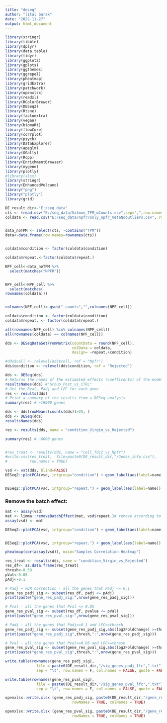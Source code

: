 ```yaml
---
title: "deseq"
author: "lital barak"
date: "2022-11-27"
output: html_document
---
```

```r
library(stringr)
library(tibble)
library(dplyr)
library(data.table)
library(tidyr)
library(ggplot2)
library(gplots)
library(ggthemes)
library(ggrepel)
library(pheatmap)
library(gridExtra)
library(patchwork)
library(openxlsx)
library(readxl)
library(RColorBrewer)
library(DESeq2)
library(Rtsne)
library(factoextra)
library(vegan)
library(biomaRt)
library(flowCore) 
library(corrplot)
library(psych)
library(DataExplorer)
library(apeglm)
library(GGally)
library(Rcpp)
library(EnrichmentBrowser)
library(mygene)
library(plotly)
#library(xlsx)
library(stringr)
library(EnhancedVolcano)
library("png")
library("plotly")
library(grid)
```



```r

DE_result_dir<-"E:/seq_data"
cts <- (read.csv("E:/seq_data/Salmon_TPM_wCounts.csv",sep=",",row.names="GeneSymbol"))
coldata <- read.csv("E:/seq_data/npfr/only_npfr_metaNooutliers.csv", row.names=1)


data_noTPM <- select(cts, -contains("TPM"))
data<-data.frame(row.names=rownames(cts))


coldata$condition <- factor(coldata$condition)

coldata$repeat.<-factor(coldata$repeat.)

NPF_cell<-data_noTPM %>%
  select(matches("NPFR"))


NPF_cell<-NPF_cell %>%
  select(matches(
rownames(coldata)))


colnames(NPF_cell)<-gsub("_counts","",colnames(NPF_cell))

coldata$condition <- factor(coldata$condition)
coldata$repeat. <- factor(coldata$repeat.)

all(rownames(NPF_cell) %in% colnames(NPF_cell))
all(rownames(coldata) == colnames(NPF_cell))

dds <- DESeqDataSetFromMatrix(countData = round(NPF_cell),
                              colData = coldata,
                              design= ~repeat.+condition)

#dds$cell <- relevel(dds$cell, ref = "Npfr") 
dds$condition <- relevel(dds$condition, ref = "Rejected") 

dds <- DESeq(dds)
# Returns the names of the estimated effects (coefficents) of the model
resultsNames(dds) #"Group_Post_vs_CTRL"
# Get the Pval, Padj and LFC for each gene
res <- results(dds)
# Print a summary of the results from a DESeq analysis
summary(res) # ~19000 genes

dds <- dds[rowMeans(counts(dds))>25, ]
dds <- DESeq(dds)
resultsNames(dds) 

res <- results(dds, name = "condition_Virgin_vs_Rejected")

summary(res) # ~6000 genes


#res_treat <- results(dds, name = "cell_Tdc2_vs_Npfr")
#write.csv(res_treat,  file=paste0(DE_result_dir,"/Genes_info.csv"),
#          row.names = TRUE)

```





```r
vsd <- vst(dds, blind=FALSE)
DESeq2::plotPCA(vsd, intgroup="condition") + geom_label(aes(label=name)) + labs(title = "PCA according to group - Before removing batch effect")


DESeq2::plotPCA(vsd, intgroup="repeat.") + geom_label(aes(label=name)) + labs(title = "PCA according to group - Before removing batch effect")

```

### Remove the batch effect:
```r
mat <- assay(vsd)
mat <- limma::removeBatchEffect(mat, vsd$repeat.)# remove according to experiment
assay(vsd) <- mat
```

```r
DESeq2::plotPCA(vsd, intgroup="condition") + geom_label(aes(label=name)) + labs(title = "PCA according to group - After removing batch effect")


DESeq2::plotPCA(vsd, intgroup="repeat.") + geom_label(aes(label=name)) + labs(title = "PCA according to group - After removing batch effect")

```

```r
pheatmap(cor(assay(vsd)), main="Samples Correlation Heatmap")
```
```r


res_treat <- results(dds, name = "condition_Virgin_vs_Rejected")
res_df<- as.data.frame(res_treat)
thresh<-0.58
pVal<-0.05
pAdj<-0.1

# Padj = FDR correction - all the genes that Padj <= 0.1
gene_res_padj_sig <- subset(res_df, padj <= pAdj)
print(paste("gene_res_padj_sig:",nrow(gene_res_padj_sig)))

# Pval - all the genes that Pval <= 0.05
gene_res_pval_sig <- subset(res_df, pvalue <= pVal)
print(paste("gene_res_pval_sig:",nrow(gene_res_pval_sig)))

# Padj - all the genes that Padj<=0.1 and LFC>=thresh
gene_res_padj_sig <- subset(gene_res_padj_sig,abs(log2FoldChange) >=thresh)
print(paste("gene_res_padj_sig",thresh,":",nrow(gene_res_padj_sig)))

# Pval - all the genes that Pval<=0.05 and LFC>=thresh
gene_res_pval_sig <- subset(gene_res_pval_sig,abs(log2FoldChange) >=thresh)
print(paste("gene_res_pval_sig",thresh,":",nrow(gene_res_pval_sig)))

write.table(rownames(gene_res_padj_sig), 
              file = paste0(DE_result_dir,"/sig_genes_padj_lfc",".txt"),  
              sep = "\t", row.names = F, col.names = FALSE, quote = FALSE)

write.table(rownames(gene_res_pval_sig), 
              file = paste0(DE_result_dir,"/sig_genes_pval_lfc",".txt"),  
              sep = "\t", row.names = F, col.names = FALSE, quote = FALSE)

openxlsx::write.xlsx (gene_res_padj_sig, paste0(DE_result_dir,"/gene_res_padj_sig_all_data",".xlsx"),
                              rowNames = TRUE, colNames = TRUE) 

openxlsx::write.xlsx (gene_res_pval_sig, paste0(DE_result_dir,"/gene_res_pval_sig_all_data",".xlsx"),
                              rowNames = TRUE, colNames = TRUE) 
```



